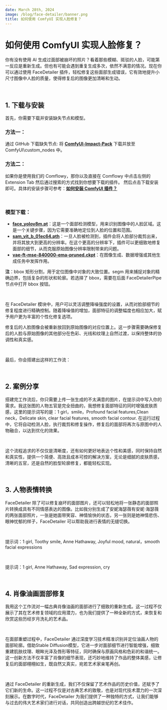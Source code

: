 ```yaml
---
date: March 28th, 2024
image: /blog/face-detailer/banner.png
title: 如何使用 ComfyUI 实现人脸修复？
---
```



# 如何使用 ComfyUI 实现人脸修复？
 
你有没有使用 AI 生成过面部被崩坏的照片？看着那些模糊、斑驳的人脸，可能第一反应是重新生成。但也有可能会遇到重复生成多次，依然不满意的情况。现在你可以通过使用 FaceDetailer  插件，轻松修复这些面部生成错误，它有效地提升小尺寸图像中人脸的质量，使得修复后的图像更加清晰和生动。

<br/>
<PhotoProvider>
  <PhotoView src="/blog/face-detailer/banner.png">
    <img src="/blog/face-detailer/banner.png" alt="" className='rounded-lg'/>
  </PhotoView>
</PhotoProvider>

## 1. 下载与安装

首先，你需要下载并安装缺失节点和模型。

### 方法一：

通过 GitHub 下载缺失节点: 将 [**ComfyUl-lmpact-Pack**](https://github.com/ltdrdata/ComfyUI-Impact-Pack) 下载并放至 ComfyUI\custom_nodes 中。

### 方法二：

如果你是使用我们的 Comflowy，那你以及直接在 Comflowy 中点击左侧的 Extension Tab 然后通过搜索的方式找到你想要下载的插件。 然后点击下载安装即可。具体的安装步骤可参考：[**如何安装 ComfyUI 插件？**](https://www.comflowy.com/zh-CN/advanced/how-to-install-comfyui-extension)

<br/>
<PhotoProvider>
  <PhotoView src="/blog/face-detailer/001.png">
    <img src="/blog/face-detailer/001.png" alt="" className='rounded-lg'/>
  </PhotoView>
</PhotoProvider>

### 模型下载：

- [**face_yolov8m.pt**](https://huggingface.co/Bingsu/adetailer/blob/main/face_yolov8m.pt)：这是一个面部检测模型，用来识别图像中的人脸区域。这是一个关键步骤，因为它需要准确地定位到人脸的位置和范围。
- [**sam_vit_b_01ec64.pth**](https://huggingface.co/spaces/jbrinkma/segment-anything/blob/main/sam_vit_b_01ec64.pth)：一旦人脸被检测到，插件会将人脸部分裁剪出来，并将其放大到更高的分辨率。在这个更高的分辨率下，插件可以更细致地修复面部的细节，从而克服原始图像分辨率限制带来的问题。
- [**vae-ft-mse-840000-ema-pruned.ckpt**](https://huggingface.co/stabilityai/sd-vae-ft-mse-original/blob/main/vae-ft-mse-840000-ema-pruned.ckpt)：在图像生成、数据增强或其他生成任务中发挥作用。

**注**：bbox 矩形分割，用于定位图像中对象的大致位置。segm 用来捕捉对象的精确边界，包括复杂的形状和轮廓。若选择了 bbox，需要在后面 FaceDetailerPipe 节点中打开 bbox 按钮。

<br/>
<PhotoProvider>
  <PhotoView src="/blog/face-detailer/002.png">
    <img src="/blog/face-detailer/002.png" alt="" className='rounded-lg'/>
  </PhotoView>
</PhotoProvider>

在 FaceDetailer 模块中，用户可以灵活调整降噪强度的设置，从而对脸部细节的修复程度进行精确控制。随着降噪值的增加，面部特征的调整幅度也相应加大，赋予用户更为丰富的个性化修复选项。

修复后的人脸图像会被重新放回到原始图像的对应位置上。这一步骤需要确保修复后的人脸与原始图像的其他部分在色彩、光线和纹理上自然过渡，以保持整体的协调性和真实感。

<br/>
<PhotoProvider>
  <PhotoView src="/blog/face-detailer/003.png">
    <img src="/blog/face-detailer/003.png" alt="" className='rounded-lg'/>
  </PhotoView>
</PhotoProvider>

最后，你会搭建出这样的工作流：

<br/>
<PhotoProvider>
  <PhotoView src="/blog/face-detailer/004.png">
    <img src="/blog/face-detailer/004.png" alt="" className='rounded-lg'/>
  </PhotoView>
</PhotoProvider>

## 2. 案例分享

搭建完工作流后，你只需要上传一张生成的不太满意的图片，在提示词中写入你的需求。我这张图的人物五官是完全扭曲的，我想修复面部特征的同时增强皮肤质感，这里的提示词写的是：1 girl，smile，Profound facial features,Clean neck，Delicate skin, clear facial features, smooth facial contour. 在运行过程中，它将自动检测人脸，执行裁剪和修复操作，修复后的面部将再次与原图中的人物融合，以达到优化的效果。

<br/>
<PhotoProvider>
  <PhotoView src="/blog/face-detailer/005.png">
    <img src="/blog/face-detailer/005.png" alt="" className='rounded-lg'/>
  </PhotoView>
</PhotoProvider>

这个流程追求的不仅仅是清晰度，还有如何更好地表达个性和美感，同时保持自然和真实性，提供一个简便、高效且成本可控的解决方案，无论是细腻的皮肤质感，清晰的五官，还是自然的脸型轮廓修复，都能轻松实现。

<br/>
<PhotoProvider>
  <PhotoView src="/blog/face-detailer/006.png">
    <img src="/blog/face-detailer/006.png" alt="" className='rounded-lg'/>
  </PhotoView>
</PhotoProvider>

## 3. 人物表情转换

FaceDetailer 除了可以修复崩坏的面部图片，还可以轻松地将一张静态的面部照片转换成具有不同情感表达的图像。比如我分别生成了安妮海瑟薇有安妮·海瑟薇的两张面部照片，一张是她面带笑容、神情愉快的状态，另一张则是她神情悲伤、眼神忧郁的样子，FaceDetailer 可以帮助我进行表情的无缝切换。

<br/>
<PhotoProvider>
  <PhotoView src="/blog/face-detailer/007.png">
    <img src="/blog/face-detailer/007.png" alt="" className='rounded-lg'/>
  </PhotoView>
</PhotoProvider>

提示词：1 girl, Toothy smile, Anne Hathaway, Joyful mood, natural，smooth facial expressions

<br/>
<PhotoProvider>
  <PhotoView src="/blog/face-detailer/008.png">
    <img src="/blog/face-detailer/008.png" alt="" className='rounded-lg'/>
  </PhotoView>
</PhotoProvider>

提示词：1 girl, Anne Hathaway, Sad expression, cry

<br/>
<PhotoProvider>
  <PhotoView src="/blog/face-detailer/009.png">
    <img src="/blog/face-detailer/009.png" alt="" className='rounded-lg'/>
  </PhotoView>
</PhotoProvider>

## 4. 肖像油画面部修复

我用这个工作流对一幅古典肖像油画的面部进行了细致的重新生成。这一过程不仅展示了其在艺术修复领域的应用潜力，也为我们提供了一种全新的方式，来恢复和欣赏这些历经岁月洗礼的艺术品。

<br/>
<PhotoProvider>
  <PhotoView src="/blog/face-detailer/010.png">
    <img src="/blog/face-detailer/010.png" alt="" className='rounded-lg'/>
  </PhotoView>
</PhotoProvider>

在面部重塑过程中，FaceDetailer 通过深度学习技术精准识别并定位油画人物的面部轮廓。借助Stable Diffusion模型，它进一步对面部细节进行智能增强，细致重建肌肤纹理、眼眸光泽及唇形等特征，同时确保与原画风格和色彩的和谐统一。这一创新方法不仅丰富了肖像的细节表现，还巧妙地维持了作品的整体美感，让修复后的面部栩栩如生，既自然又真实，宛若艺术家亲笔再创。

<br/>
<PhotoProvider>
  <PhotoView src="/blog/face-detailer/011.png">
    <img src="/blog/face-detailer/011.png" alt="" className='rounded-lg'/>
  </PhotoView>
</PhotoProvider>

通过 FaceDetailer 的重新生成，我们不仅保留了艺术作品的历史价值，还赋予了它们新的生命。这一过程不仅是对古典艺术的致敬，也是对现代技术潜力的一次深刻展示。在数字时代，FaceDetailer  为我们提供了一种独特的方式，让我们能够与过去的伟大艺术家们进行对话，共同创造出跨越世纪的艺术佳作。

<br/>
<PhotoProvider>
  <PhotoView src="/blog/face-detailer/012.png">
    <img src="/blog/face-detailer/012.png" alt="" className='rounded-lg'/>
  </PhotoView>
</PhotoProvider>

<Subscribe />
